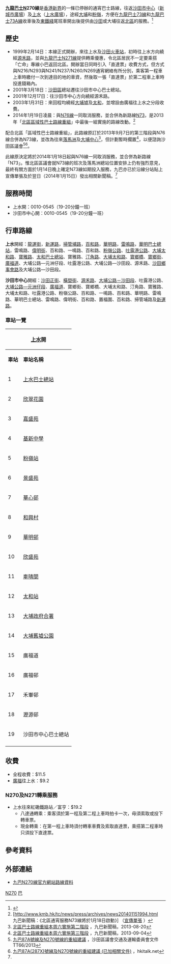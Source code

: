 {{公共汽車路線資訊
|路線名稱             = 九龍巴士N270線
|外文名稱             = KMB Route N270
|代表圖像             = 
|代表圖像二           = 
|經營者               = 九龍巴士
|所屬車廠             = 沙田車廠
|路線用車             = 
|起點站               = [[上水巴士總站|上水]]
|途經地點             = [[百和路|百和路]]、[[華明巴士總站|華明邨]]、[[粉嶺公路|粉嶺公路]]、[[太和邨|太和邨]]、[[大埔墟|大埔墟]]、[[吐露港公路|吐露港公路]]、[[源禾路|源禾路]]
|終點站               = [[沙田市中心巴士總站|沙田市中心]]
|路線性質             = [[香港通宵巴士路線|通宵線]]
|全程行駛里程         = 24.5公里
|服務時間             = 45分鐘
|起點站服務時間       = 00:10 - 05:45
|終點站服務時間       = 00:10 - 05:45
|班次頻率             = 19-20分鐘一班
|全程收費             = $11.5
|分段收費站點         = 
|去程分段收費站點     = [[廣福|廣福]]往上水 $9.2
|回程分段收費站點     = 
|服務時間以外替代路線 = [[九龍巴士73線|九龍巴士73線]]<br>[[九龍巴士73A線|九龍巴士73A線]]<br>[[新界區專線小巴502線|新界區專線小巴502線]]<br>[[港鐵|港鐵]]
|主要競爭交通         = 深宵小巴
}}
'''[[九龍巴士|九龍巴士]]N270線'''是[[香港|香港]][[新界|新界]]的一條已停辦的通宵巴士路線，往返[[沙田市中心|沙田市中心]]（[[新城市廣場|新城市廣場]]）及[[上水|上水]]（[[上水廣場|上水廣場]]），途經[[大埔_(香港)|大埔]]和[[粉嶺|粉嶺]]，方便在[[九龍巴士73線|九龍巴士73線]]和[[九龍巴士73A線|九龍巴士73A線]]收車後及[[東鐵綫|東鐵綫]]尾班車開出後提供由[[沙田_(香港)|沙田]]或大埔往返[[北區_(香港)|北區]]的服務。<ref>{{Cite web |url=http://www.681busterminal.com/n270.html |title=681巴士總站－N270路線資料 |accessdate=2009-09-17 |archive-date=2017-09-02 |archive-url=https://web.archive.org/web/20170902161237/http://www.681busterminal.com/n270.html |dead-url=no }}</ref>

==歷史==
*1999年2月14日：本線正式開辦，來往上水及[[沙田火車站|沙田火車站]]，初時往上水方向繞經[[源禾路|源禾路]]，並與[[九龍巴士N271線|九龍巴士N271線]]提供轉乘優惠，令北區居民不一定要乘搭「亡命」專線小巴返回北區。開辦當日同時引入「直達票」收費方式，但方式與N216/N293與N241/N237/N260/N269通宵網絡有所分別，乘客第一程車上車時繳付一次到達目的地的車資，然後取一張「直達票」於第二程車上車時投進錢箱內。
*2001年3月18日：[[沙田區|沙田區]]總站遷往沙田市中心巴士總站。
*2001年12月17日：往沙田市中心方向繞經源禾路。
*2003年1月31日：來回程均繞經[[大埔墟|大埔墟]]及[[太和_(香港)|太和]]，並增設由廣福往上水之分段收費。
*2014年1月19日凌晨：與[[九龍巴士N76線|N76線]]一同取消服務，並合併為新路線[[九龍巴士N73線|N73]]，是2013年「[[北區區域性巴士路線重組|北區區域性巴士路線重組]]」中最後一組實施的路線改動。<ref name="N73">[http://www.kmb.hk/tc/news/press/archives/news201401151994.html　九巴新聞稿：《北區通宵服務N73線將於1月18日啟動》] {{Wayback|url=http://www.kmb.hk/tc/news/press/archives/news201401151994.html |date=20140116140141 }}（[http://www.kmb.hk/lib/N73%20Leaflet%20(New).pdf 宣傳單張] {{Wayback|url=http://www.kmb.hk/lib/N73%20Leaflet%20(New).pdf |date=20140125141043 }}）</ref>

配合北區「區域性巴士路線重組」，此路線原訂於2013年9月7日的第三階段與N76線合併為N73線，並改為往來[[落馬洲公共交通轉車站|落馬洲]]及[[大埔中心總站|大埔中心]]<ref>[http://www.kmb.hk/tc/news/press/archives/news201308201907.html 北區巴士路線重組本周六實施第二階段] {{Wayback|url=http://www.kmb.hk/tc/news/press/archives/news201308201907.html |date=20131231000237 }}，九巴新聞稿，2013-08-20</ref>，但計劃暫時擱置<ref>[http://www.kmb.hk/tc/news/press/archives/news201309041920.html 北區巴士路線重組本周六實施第三階段] {{Wayback|url=http://www.kmb.hk/tc/news/press/archives/news201309041920.html |date=20140203184007 }}，九巴新聞稿，2013-09-04</ref>，以便諮詢沙田區議會<ref>[http://www.districtcouncils.gov.hk/st/doc/common/committee_meetings_doc/ttc/st_ttc_2013_066_tc.pdf 九巴87A號線及N270號線的重組建議] {{Wayback|url=http://www.districtcouncils.gov.hk/st/doc/common/committee_meetings_doc/ttc/st_ttc_2013_066_tc.pdf |date=20140203034756 }}，沙田區議會交通及運輸委員會文件TT66/2013</ref><ref>[http://www.hkitalk.net/HKiTalk2/thread-798832-1-1.html 九巴87A(287X)號線及N270號線的重組建議 (已加相關文件)] {{Wayback|url=http://www.hkitalk.net/HKiTalk2/thread-798832-1-1.html |date=20180126012744 }}，hkitalk.net</ref>。

此線原決定將於2014年1月18日起與N76線一同取消服務，並合併為新路線「N73」。惟北區區議會就N73線的班次及落馬洲總站位置安排上仍有強烈意見，最終有關方面於1月14日晚上確定N73線如期投入服務，九巴亦已於沿線分站貼上宣傳單張及於翌日（2014年1月15日）發出相關新聞稿。<ref name="N73" />

==服務時間==
*上水開：0010-0545（19-20分鐘一班）
*沙田市中心開：0010-0545（19-20分鐘一班）

==行車路線==
'''上水'''開經：[[龍運街|龍運街]]，[[新運路|新運路]]，[[掃管埔路|掃管埔路]]，[[百和路|百和路]]，[[華明路|華明路]]，[[雷鳴路|雷鳴路]]，[[華明巴士總站|華明巴士總站]]，雷鳴路、[[偉明街|偉明街]]、百和路、一鳴路、百和路、[[粉嶺公路|粉嶺公路]]、[[吐露港公路|吐露港公路]]、[[大埔太和路|大埔太和路]]、[[寶雅路|寶雅路]]、[[太和巴士總站|太和巴士總站]]、寶雅路、[[汀角路|汀角路]]、[[大埔太和路|大埔太和路]]、[[寶鄉橋|寶鄉橋]]、[[寶鄉街|寶鄉街]]、[[廣福道|廣福道]]、大埔公路—元洲仔段、吐露港公路、大埔公路—沙田段、源禾路、[[沙田鄉事會路|沙田鄉事會路]]及大埔公路—沙田段。

'''沙田市中心'''開經：[[沙田正街|沙田正街]]、[[橫壆街|橫壆街]]、[[源禾路|源禾路]]、[[大埔公路－沙田段|大埔公路－沙田段]]、吐露港公路、[[大埔公路#元洲仔段|大埔公路—元洲仔段]]、[[廣福道|廣福道]]、寶鄉街、寶鄉橋、大埔太和路、汀角路、寶雅路、大埔太和路、吐露港公路、粉嶺公路、百和路、一鳴路、百和路、華明路、雷鳴路、華明巴士總站、雷鳴路、偉明街、百和路、置福圍、百和路、掃管埔路及[[新運路|新運路]]。

===車站一覽===
{| class="wikitable" style="text-align: center"
! colspan="3" |  [[上水|上水]]開 !! colspan="3" | [[沙田市中心|沙田市中心]]開
|-
! '''車站'''||'''車站名稱'''||'''位置'''||'''車站'''||'''車站名稱'''||'''位置'''
|-
| 1||colspan=2|[[上水巴士總站|上水巴士總站]]|| 1||colspan=2|[[沙田市中心巴士總站|沙田市中心巴士總站]]
|-
| 2||[[欣翠花園|欣翠花園]]||rowspan=6|[[百和路|百和路]]|| 2||[[好運中心|好運中心]]||[[橫壆街|橫壆街]]
|-
| 3||[[嘉盛苑|嘉盛苑]]||3||[[瀝源邨|瀝源邨]]||rowspan=2|[[源禾路|源禾路]]
|-
| 4||[[中華基督教會基新中學|基新中學]]||4||[[禾輋邨|禾輋邨]]
|-
| 5||[[粉嶺站|粉嶺站]]||5||[[廣福#廣福邨|廣福邨]]||[[大埔公路#元洲仔段|大埔公路—元洲仔段]]
|-
| 6||[[景盛苑|景盛苑]]||6||colspan=2|[[廣福道|廣福道]]
|-
| 7||[[華心邨|華心邨]]||7||[[寶鄉橋|寶鄉橋]]||[[寶鄉街|寶鄉街]]
|-
| 8||[[和興村|和興村]]||[[華明路|華明路]]|| 8||[[太和廣場|太和廣場]]||[[寶雅路|寶雅路]]
|-
| 9||[[華明邨|華明邨]]||[[華明巴士總站|華明巴士總站]]|| 9||[[正覺蓮社學校|正覺蓮社學校]]||[[一鳴路|一鳴路]]
|-
| 10||[[欣盛苑|欣盛苑]]||百和路|| 10||景盛苑||rowspan=2|百和路
|-
| 11||[[牽晴間|牽晴間]]||[[一鳴路|一鳴路]]|| 11||華心邨
|-
| 12||[[太和站_(香港)|太和站]]||[[太和巴士總站|太和巴士總站]]|| 12||和興村||[[華明路|華明路]]
|-
| 13||[[大埔政府合署|大埔政府合署]]||[[汀角路|汀角路]]|| 13||華明邨||華明巴士總站
|-
| 14||[[大埔舊墟公園|大埔舊墟公園]]||[[大埔太和路|大埔太和路]]|| 14||欣盛苑||rowspan=3|百和路
|-
| 15||colspan=2|廣福道|| 15||[[蓬瀛仙館|蓬瀛仙館]]
|-
| 16||廣福邨||大埔公路—元洲仔段|| 16||基新中學
|-
| 17||禾輋邨||rowspan=2|源禾路|| 17||colspan=2|[[置福圍|置福圍]]
|-
| 18||瀝源邨||18||嘉盛苑||rowspan=2|百和路
|-
| 19||colspan=2|沙田市中心巴士總站|| 19||[[華慧園|華慧園]]
|-
|colspan="3" rowspan="2"| || 20||[[上水站_(香港)|上水站]]||[[新運路|新運路]]
|-
|21||colspan=2|上水巴士總站
|}

==收費==
*全程收費：$11.5
*[[廣福|廣福]]往上水：$9.2

===N270及N271轉乘服務===
*上水往來紅磡鐵路站／富亨：$19.2
**八達通轉乘：乘客須於第一程及第二程上車時拍卡一次，毋須索取或投下轉車票。
**現金轉乘：在第一程上車時須付轉車車費及索取直達票，乘搭第二程車時只須投下直達票。

==參考資料==
{{reflist}}

==外部連結==
*[http://www.kmb.hk/chinese.php?page=search&prog=route_no.php&route_no=N270 九巴N270線官方網站路線資料]

[[Category:已取消九龍巴士路線|N270]]
[[Category:2014年香港廢除|巴]]